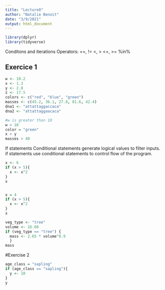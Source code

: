```yaml
---
title: "Lecture8"
author: "Natalie Benoit"
date: "3/9/2021"
output: html_document
---
```


```r
library(dplyr)
library(tidyverse)
```

Conditons and iterations
Operators:
==, !=
<, >
<=, >=
%in%


## Exercice 1
```r
w <- 10.2
x <- 1.3
y <- 2.8
z <- 17.5
colors <- c("red", "blue", "green")
masses <- c(45.2, 36.1, 27.8, 81.6, 42.4)
dna1 <- "attattaggaccaca"
dna2 <- "attattaggaacaca"

#w is greater than 10
w > 10
color = "green"
x > y
masses > 40
```



If statements 
Conditional statements generate logical values to filter inputs.
if statements use conditional statements to control flow of the program.
```r
x <- 6
if (x > 5){
  x <- x^2
}
x


x = 4
if (x > 5){
  x <- x^2
}
x

veg_type <- "tree"
volume <- 16.08
if (veg_type == "tree") {
  mass <- 2.65 * volume^0.9
  }
mass

```


#Exercise 2
```r
age_class = "sapling"
if (age_class == "sapling"){
  y <- 10
}
y
```

